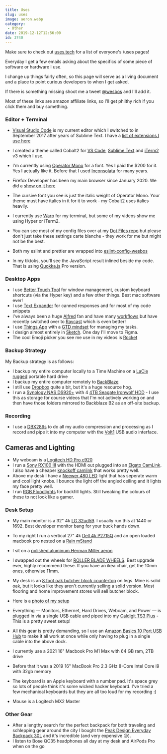```yaml
---
title: Uses
slug: uses
image: aeron.webp
category:
 - Other
date: 2019-12-12T12:56:00
id: 3740
---
```

Make sure to check out [uses.tech](https://uses.tech) for a list of everyone's /uses pages!

Everyday I get a few emails asking about the specifics of some piece of software or hardware I use.

I change up things fairly often, so this page will serve as a living document and a place to point curious developers to when I get asked.

If there is something missing shoot me a tweet [@wesbos](https://twitter.com/wesbos) and I'll add it.

Most of these links are amazon affiliate links, so I'll get philthy rich if you click them and buy something.

### Editor + Terminal

* <a href="https://code.visualstudio.com/">Visual Studio Code</a> is my current editor which I switched to in September 2017 after years of Sublime Text. I have a [list of extensions I use here](https://github.com/wesbos/dotfiles/blob/master/vs-code-extensions-i-use.md)
* I created a theme called Cobalt2 for <a href="https://marketplace.visualstudio.com/items?itemName=wesbos.theme-cobalt2">VS Code</a>, <a href="https://packagecontrol.io/packages/Theme%20-%20Cobalt2">Sublime Text</a> and <a href="https://github.com/wesbos/Cobalt2-iterm">iTerm2</a> v3 which I use.
* I'm currently using <a href="http://www.typography.com/fonts/operator/overview/">Operator Mono</a> for a font. Yes I paid the $200 for it. Yes I actually like it. Before that I used <a href="http://www.levien.com/type/myfonts/inconsolata.html">Inconsolata</a> for many years.
* Firefox Developer has been my main browser since January 2020. We did a <a href="https://syntax.fm/show/213/hasty-treat-a-month-on-firefox">show on it here</a>

* The cursive font you see is just the italic weight of Operator Mono. Your theme must have italics in it for it to work - my Cobalt2 uses italics heavily.
* I currently use <a href="https://app.warp.dev/referral/2664Z2">Warp</a> for my terminal, but some of my videos show me using Hyper or iTerm2.

* You can see most of my config files over at my <a href="https://github.com/wesbos/dotfiles">Dot Files repo</a> but please don't just take these settings carte blanche - they work for me but might not be the best.
* Both my eslint and prettier are wrapped into [eslint-config-wesbos](https://github.com/wesbos/eslint-config-wesbos)
* In my tiktoks, you'll see the JavaScript result inlined beside my code. That is using [Quokka.js](https://quokkajs.com/) Pro version. 


### Desktop Apps
* I use <a href="https://folivora.ai/">Better Touch Tool</a> for window management, custom keyboard shortcuts (via the Hyper key) and a few other things. Best mac software ever!
* I use <a href="https://smilesoftware.com/textexpander">Text Expander</a> for canned responses and for most of my code snippets
* I've always been a huge <a href="https://www.alfredapp.com/">Alfred</a> fan and have many <a href="http://share.getcloudapp.com/fY7q">workflows</a> but have recently switched over to [Raycast](https://www.raycast.com/) which is even better!
* I use <a href="https://culturedcode.com/things/">Things App</a> with a <a href="http://gettingthingsdone.com/">GTD mindset</a> for managing my tasks.
* I design almost entirely in <a href="https://www.sketchapp.com/">Sketch</a>. One day I'll move to Figma.
* The cool Emoji picker you see me use in my videos is <a href="http://matthewpalmer.net/rocket/">Rocket</a>


### Backup Strategy

My Backup strategy is as follows:

* I backup my entire computer locally to a Time Machine on a [LaCie rugged](https://amzn.to/3ti4IMp) portable hard drive
* I backup my entire computer remotely to <a href="https://secure.backblaze.com/r/008x60">BackBlaze</a>
* I still use <a href="http://dropbox.com">Dropbox</a> quite a bit, but it's a huge resource hog.
* I run a <a href="https://amzn.to/3cvGMzf">Synology NAS DS920+</a> with 4 <a href="https://amzn.to/36S8lzh">4TB Seagate Ironwolf HDD</a> - I use this as storage for course videos that I'm not actively working on and then have those folders mirrored to Backblaze B2 as an off-site backup.

### Recording

* I use a <a href="http://www.amazon.com/gp/product/B004LWH79A/ref=as_li_qf_sp_asin_il_tl?ie=UTF8&camp=1789&creative=9325&creativeASIN=B004LWH79A&linkCode=as2&tag=webo080-20&linkId=E3KFCLCQIXXLC7W4">DBX286s</a> to do all my audio compression and processing as I record and pipe it into my computer with the <a href="https://amzn.to/3VG4jRs">Volt1</a> USB audio interface.

## Cameras and Lighting

* My webcam is a [Logitech HD Pro c920](https://www.amazon.com/gp/product/B006JH8T3S/ref=as_li_qf_sp_asin_il_tl?ie=UTF8&tag=webo080-20&camp=1789&creative=9325&linkCode=as2&creativeASIN=B006JH8T3S&linkId=65a64ee5dd16f2fa18faf2f2d33d0538)
* I run a [Sony RX100 III](https://amzn.to/36wUePu) with the HDMI out plugged into an [Elgato CamLink](https://amzn.to/3avQNts). I also have a cheaper [knockoff camlink](https://amzn.to/36B6rmj) that works pretty well.
* Above my desk I have a [Neewer 480 LED](https://amzn.to/3czWWHR) light that has seperate warm and cool light knobs. I bounce the light off the angled ceiling and it lights my face pretty well.
* I run [RGB Floodlights](https://amzn.to/3oGJPXG) for backfill lights. Still tweaking the colours of these to not look like a gamer.

### Desk Setup

* My main monitor is a 32" 4k [LG 32ud59](https://amzn.to/2SYuX8G). I usually run this at 1440 or 1692. Best developer monitor bang for your buck hands down.
* To my right I run a vertical 27" 4k [Dell 4k P2715Q](http://www.amazon.com/gp/product/B00PC9HFO8/ref=as_li_qf_sp_asin_il_tl?ie=UTF8&camp=1789&creative=9325&creativeASIN=B00PC9HFO8&linkCode=as2&tag=webo080-20&linkId=5VCVP6ZUPF5GLCUJ) and an open loaded macbook pro nested on a [Rain mStand](http://www.amazon.com/gp/product/B000OOYECC/ref=as_li_qf_sp_asin_il_tl?ie=UTF8&camp=1789&creative=9325&creativeASIN=B000OOYECC&linkCode=as2&tag=webo080-20&linkId=XWDACWNC2JWRF3DQ)
* I sit on a [polished aluminum Herman Miller aeron](http://www.amazon.com/gp/product/B000LTAO8S/ref=as_li_qf_sp_asin_il_tl?ie=UTF8&camp=1789&creative=9325&creativeASIN=B000LTAO8S&linkCode=as2&tag=webo080-20&linkId=6G4M6ZR4CYKT3TM5)
* I swapped out the wheels for [ROLLER BLADE WHEELS](https://amzn.to/35zIwUF). Best upgrade ever, highly recommend these. If you have an ikea chair, get the 10mm ones, otherwise 11mm.

* My desk is an <a href="https://www.ikea.com/us/en/p/karlby-countertop-oak-veneer-70335207/">8 foot oak butcher block countertop</a> on legs. Mine is solid oak, but it looks like they aren't currently selling a solid version. Most flooring and home improvement stores will sell butcher block.
* Here is a <a href="https://twitter.com/wesbos/status/1060643936140738560">photo of my setup</a>
* Everything — Monitors, Ethernet, Hard Drives, Webcam, and Power — is plugged in via a single USB cable and piped into my <a href="https://amzn.to/2D9Jnx0">Caldigit TS3 Plus</a> - This is a pretty sweet setup!
* All this gear is pretty demanding, so I use an <a href="http://amzn.to/2kVaDCz">Amazon Basics 10 Port USB Hub</a> to make it all work at once while only having to plug in a single cable into the above dock.

* I currently use a 2021 16" Macbook Pro M1 Max with 64 GB ram, 2TB drive
* Before that it was a 2019 16" MacBook Pro 2.3 GHz 8-Core Intel Core i9 with 32gb memory

* The keyboard is an Apple keyboard with a number pad. It's space grey so lots of people think it's some wicked hacker keyboard. I've tried a few mechanical keyboards but they are all too loud for my recording :)
* Mouse is a Logitech MX2 Master

### Other Gear

* After a lengthy search for the perfect backpack for both traveling and schlepping gear around the city I bought the [Peak Design Everyday Backpack 30L](http://amzn.to/2kHB4kc) and it's incredible (and very expensive 😑).
* I listen to Bose QC35 headphones all day at my desk and AirPods Pro when on the go